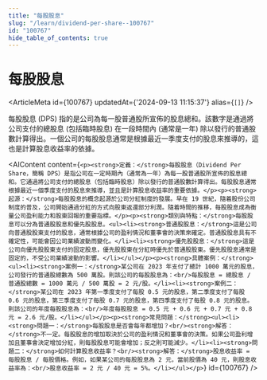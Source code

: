 ```yaml
---
title: "每股股息"
slug: "/learn/dividend-per-share--100767"
id: "100767"
hide_table_of_contents: true
---
```



# 每股股息

<ArticleMeta id={100767} updatedAt={'2024-09-13 11:15:37'} alias={`[]`} />
<div className='border-solid border-b border-t-0 my-4 border-[var(--ifm-color-gray-300)]' />

每股股息 (DPS) 指的是公司為每一股普通股所宣佈的股息總和。該數字是通過將公司支付的總股息 (包括臨時股息) 在一段時間內 (通常是一年) 除以發行的普通股數計算得出。一個公司的每股股息通常是根據最近一季度支付的股息來推導的，這也是計算股息收益率的依據。

<AIContent content={`<p><strong>定義：</strong>每股股息（Dividend Per Share，簡稱 DPS）是指公司在一定時期內（通常為一年）為每一股普通股所宣佈的股息總和。它通過將公司支付的總股息（包括臨時股息）除以發行的普通股數計算得出。每股股息通常根據最近一個季度支付的股息來推導，並且是計算股息收益率的重要依據。</p><p><strong>起源：</strong>每股股息的概念起源於公司分紅制度的發展。早在 19 世紀，隨着股份公司制度的普及，公司開始通過分紅的方式向股東返還部分利潤。隨着時間的推移，每股股息成為衡量公司盈利能力和股東回報的重要指標。</p><p><strong>類別與特點：</strong>每股股息可以分為普通股股息和優先股股息。<ul><li><strong>普通股股息：</strong>這是公司向普通股股東支付的股息，通常根據公司的盈利情況和董事會的決策來確定。普通股股息具有不確定性，可能會因公司業績波動而變化。</li><li><strong>優先股股息：</strong>這是公司向優先股股東支付的固定股息，優先股股東在分紅時優先於普通股股東。優先股股息通常是固定的，不受公司業績波動的影響。</li></ul></p><p><strong>具體案例：</strong><ul><li><strong>案例一：</strong>某公司在 2023 年支付了總計 1000 萬元的股息，公司發行的普通股總數為 500 萬股。則該公司的每股股息為：<br/>每股股息 = 總股息 / 普通股總數 = 1000 萬元 / 500 萬股 = 2 元/股。</li><li><strong>案例二：</strong>某公司在 2023 年第一季度支付了每股 0.5 元的股息，第二季度支付了每股 0.6 元的股息，第三季度支付了每股 0.7 元的股息，第四季度支付了每股 0.8 元的股息。則該公司的年度每股股息為：<br/>年度每股股息 = 0.5 元 + 0.6 元 + 0.7 元 + 0.8 元 = 2.6 元/股。</li></ul></p><p><strong>常見問題：</strong><ul><li><strong>問題一：</strong>每股股息是否會每年都增加？<br/><strong>解答：</strong>不一定。每股股息的增加取決於公司的盈利情況和董事會的決策。如果公司盈利增加且董事會決定增加分紅，則每股股息可能會增加；反之則可能減少。</li><li><strong>問題二：</strong>如何計算股息收益率？<br/><strong>解答：</strong>股息收益率 = 每股股息 / 每股價格。例如，如果某公司的每股股息為 2 元，當前股價為 40 元，則股息收益率為：<br/>股息收益率 = 2 元 / 40 元 = 5%。</li></ul></p>`} id={100767} />
